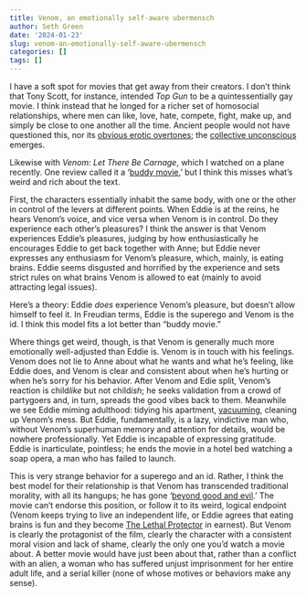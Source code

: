 ```yaml
---
title: Venom, an emotionally self-aware ubermensch
author: Seth Green
date: '2024-01-23'
slug: venom-an-emotionally-self-aware-ubermensch
categories: []
tags: []
---
```


I have a soft spot for movies that get away from their creators. I don't think that Tony Scott, for instance, intended _Top Gun_ to be a quintessentially gay movie. I think instead that he longed for a richer set of homosocial relationships, where men can like, love, hate, compete, fight, make up, and simply be close to one another all the time. Ancient people would not have questioned this, nor its [obvious erotic overtones](https://www.esquire.com/entertainment/movies/a39918358/top-gun-volleyball-scene-gay/); the [collective unconscious ](https://www.thecollector.com/carl-jung-controversial-idea-what-is-collective-unconscious/) emerges.

Likewise with _Venom: Let There Be Carnage_, which I watched on a plane recently. One review called it a '[buddy movie](https://www.hollywoodreporter.com/movies/movie-reviews/venom-let-there-be-carnage-review-1235022883/),' but I think this misses what's weird and rich about the text.

First, the characters essentially inhabit the same body, with one or the other in control of the levers at different points. When Eddie is at the reins, he hears Venom's voice, and vice versa when Venom is in control.  Do they experience each other's pleasures? I think the answer is that Venom experiences Eddie's pleasures, judging by how enthusiastically he encourages Eddie to get back together with Anne; but Eddie never expresses any enthusiasm for Venom's pleasure, which, mainly, is eating brains. Eddie seems disgusted and horrified by the experience and sets strict rules on what brains Venom is allowed to eat (mainly to avoid attracting legal issues). 

Here's a theory: Eddie _does_ experience Venom's pleasure, but doesn't allow himself to feel it. In Freudian terms, Eddie is the superego and Venom is the id. I think this model fits a lot better than "buddy movie." 

Where things get weird, though, is that Venom is generally much more emotionally well-adjusted than Eddie is. Venom is in touch with his feelings. Venom does not lie to Anne about what he wants and what he's feeling, like Eddie does, and Venom is clear and consistent about when he's hurting or when he's sorry for his behavior. After Venom and Edie split, Venom's reaction is child*like* but not child*ish*; he seeks validation from a crowd of partygoers and, in turn, spreads the good vibes back to them. Meanwhile we see Eddie miming adulthood: tidying his apartment, [vacuuming](https://www.nytimes.com/2023/11/28/style/dyson-cordless-vacuum-status-symbol.html), cleaning up Venom's mess. But Eddie, fundamentally, is a lazy, vindictive man who, without Venom's superhuman memory and attention for details, would be nowhere professionally. Yet Eddie is incapable of expressing gratitude. Eddie is inarticulate, pointless; he ends the movie in a hotel bed watching a soap opera, a man who has failed to launch.

This is very strange behavior for a superego and an id. Rather, I think the best model for their relationship is that Venom has transcended traditional morality, with all its hangups; he has gone '[beyond good and evil](https://en.wikipedia.org/wiki/Beyond_Good_and_Evil).' The movie can't endorse this position, or follow it to its weird, logical endpoint (Venom keeps trying to live an independent life, or Eddie agrees that eating brains is fun and they become [The Lethal Protector](https://en.wikipedia.org/wiki/Venom:_Lethal_Protector) in earnest). But Venom is clearly the protagonist of the film, clearly the character with a consistent moral vision and lack of shame, clearly the only one you'd watch a movie about. A better movie would have just been about that, rather than a conflict with an alien, a woman who has suffered unjust imprisonment for her entire adult life, and a serial killer (none of whose motives or behaviors make any sense).
